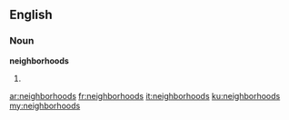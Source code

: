 ==English==

===Noun===
'''neighborhoods'''

# {{plural of|neighborhood}}

[[ar:neighborhoods]]
[[fr:neighborhoods]]
[[it:neighborhoods]]
[[ku:neighborhoods]]
[[my:neighborhoods]]